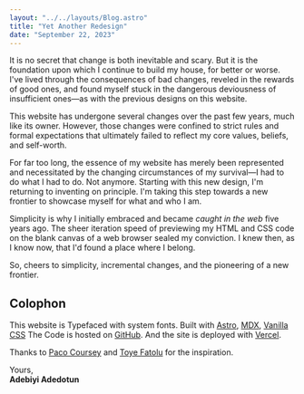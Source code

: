 ```yaml
---
layout: "../../layouts/Blog.astro"
title: "Yet Another Redesign"
date: "September 22, 2023"
---
```




It is no secret that change is both inevitable and scary. But it is the foundation upon which I continue to build my house, for better or worse.
I've lived through the consequences of bad changes, reveled in the rewards of good ones, and found myself stuck in the dangerous deviousness of
insufficient ones—as with the previous designs on this website.

This website has undergone several changes over the past few years, much like its owner. However, those changes were confined to strict rules and formal expectations that ultimately failed to reflect my core values, beliefs, and self-worth.

For far too long, the essence of my website has merely been represented and necessitated by the changing circumstances of my survival—I had to do what I had to do. Not anymore. Starting with this new design, I'm returning to inventing on principle. I'm taking this step towards a new frontier to showcase myself for what and who I am.

Simplicity is why I initially embraced and became _caught in the web_ five years ago. The sheer iteration speed of previewing my HTML and CSS code on the blank canvas of a web browser sealed my conviction. I knew then, as I know now, that I'd found a place where I belong.

So, cheers to simplicity, incremental changes, and the pioneering of a new frontier.

## Colophon

This website is Typefaced with system fonts. Built with [Astro](https://astro.build), [MDX](https://mdxjs.com), [Vanilla CSS](https://en.wikipedia.org/wiki/CSS)
The Code is hosted on [GitHub](https://github.com). And the site is deployed with [Vercel](https://vercel.com).

Thanks to [Paco Coursey](https://paco.me) and [Toye Fatolu](https://toye.me) for the inspiration.

Yours,<br/>
**Adebiyi Adedotun**
